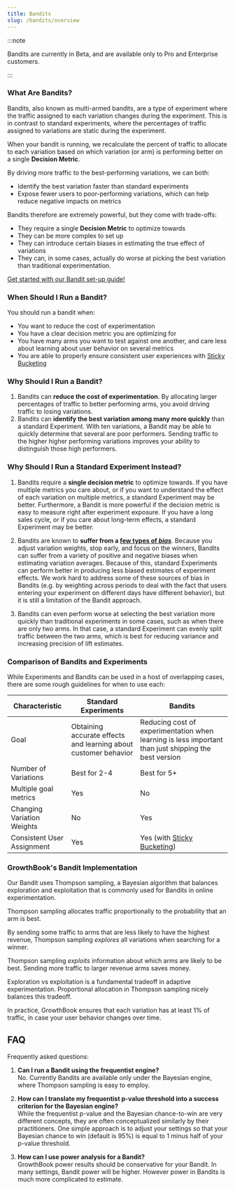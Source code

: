 ```yaml
---
title: Bandits
slug: /bandits/overview
---
```



:::note

Bandits are currently in Beta, and are available only to Pro and Enterprise customers.

:::

### What Are Bandits?

Bandits, also known as multi-armed bandits, are a type of experiment where the traffic assigned to each variation changes during the experiment. This is in contrast to standard experiments, where the percentages of traffic assigned to variations are static during the experiment.

When your bandit is running, we recalculate the percent of traffic to allocate to each variation based on which variation (or arm) is performing better on a single **Decision Metric**.

By driving more traffic to the best-performing variations, we can both:

- Identify the best variation faster than standard experiments
- Expose fewer users to poor-performing variations, which can help reduce negative impacts on metrics

Bandits therefore are extremely powerful, but they come with trade-offs:

- They require a single **Decision Metric** to optimize towards
- They can be more complex to set up
- They can introduce certain biases in estimating the true effect of variations
- They can, in some cases, actually do worse at picking the best variation than traditional experimentation.

[Get started with our Bandit set-up guide!](/bandits/config#prerequisite)

### When Should I Run a Bandit?

You should run a bandit when:

- You want to reduce the cost of experimentation
- You have a clear decision metric you are optimizing for
- You have many arms you want to test against one another, and care less about learning about user behavior on several metrics
- You are able to properly ensure consistent user experiences with [Sticky Bucketing](/bandits/config#prerequisite-sticky-bucketing)

### Why Should I Run a Bandit?

1. Bandits can **reduce the cost of experimentation**. By allocating larger percentages of traffic to better performing arms, you avoid driving traffic to losing variations.
2. Bandits can **identify the best variation among many more quickly** than a standard Experiment. With ten variations, a Bandit may be able to quickly determine that several are poor performers. Sending traffic to the higher higher performing variations improves your ability to distinguish those high performers.

### Why Should I Run a Standard Experiment Instead?

1. Bandits require a **single decision metric** to optimize towards. If you have multiple metrics you care about, or if you want to understand the effect of each variation on multiple metrics, a standard Experiment may be better. Furthermore, a Bandit is more powerful if the decision metric is easy to measure right after experiment exposure. If you have a long sales cycle, or if you care about long-term effects, a standard Experiment may be better.

2. Bandits are known to **suffer from a [few types of _bias_](https://arxiv.org/abs/1905.11397)**. Because you adjust variation weights, stop early, and focus on the winners, Bandits can suffer from a variety of positive and negative biases when estimating variation averages. Because of this, standard Experiments can perform better in producing less biased estimates of experiment effects. We work hard to address some of these sources of bias in Bandits (e.g. by weighting across periods to deal with the fact that users entering your experiment on different days have different behavior), but it is still a limitation of the Bandit approach.

3. Bandits can even perform worse at selecting the best variation more quickly than traditional experiments in some cases, such as when there are only two arms.
   In that case, a standard Experiment can evenly split traffic between the two arms, which is best for reducing variance and increasing precision of lift estimates.

### Comparison of Bandits and Experiments

While Experiments and Bandits can be used in a host of overlapping cases, there are some rough guidelines for when to use each:

| Characteristic             | **Standard Experiments**                                        | **Bandits**                                                                                          |
| -------------------------- | --------------------------------------------------------------- | ---------------------------------------------------------------------------------------------------- |
| Goal                       | Obtaining accurate effects and learning about customer behavior | Reducing cost of experimentation when learning is less important than just shipping the best version |
| Number of Variations       | Best for 2-4                                                    | Best for 5+                                                                                          |
| Multiple goal metrics      | Yes                                                             | No                                                                                                   |
| Changing Variation Weights | No                                                              | Yes                                                                                                  |
| Consistent User Assignment | Yes                                                             | Yes (with [Sticky Bucketing](/app/sticky-bucketing))                                                 |

### GrowthBook's Bandit Implementation

Our Bandit uses Thompson sampling, a Bayesian algorithm that balances exploration and exploitation that is commonly used for Bandits in online experimentation.

Thompson sampling allocates traffic proportionally to the probability that an arm is best.

By sending some traffic to arms that are less likely to have the highest revenue, Thompson sampling _explores_ all variations when searching for a winner.

Thompson sampling _exploits_ information about which arms are likely to be best. Sending more traffic to larger revenue arms saves money.

Exploration vs exploitation is a fundamental tradeoff in adaptive experimentation. Proportional allocation in Thompson sampling nicely balances this tradeoff.

In practice, GrowthBook ensures that each variation has at least 1% of traffic, in case your user behavior changes over time.

## FAQ

Frequently asked questions:

1. **Can I run a Bandit using the frequentist engine?**<br />
   No. Currently Bandits are available only under the Bayesian engine, where Thompson sampling is easy to employ.

2. **How can I translate my frequentist p-value threshold into a success criterion for the Bayesian engine?**<br />
   While the frequentist p-value and the Bayesian chance-to-win are very different concepts, they are often conceptualized similarly by their practitioners. One simple approach is to adjust your settings so that your Bayesian chance to win (default is 95%) is equal to 1 minus half of your p-value threshold.

3. **How can I use power analysis for a Bandit?**<br />
   GrowthBook power results should be conservative for your Bandit. In many settings, Bandit power will be higher. However power in Bandits is much more complicated to estimate.
